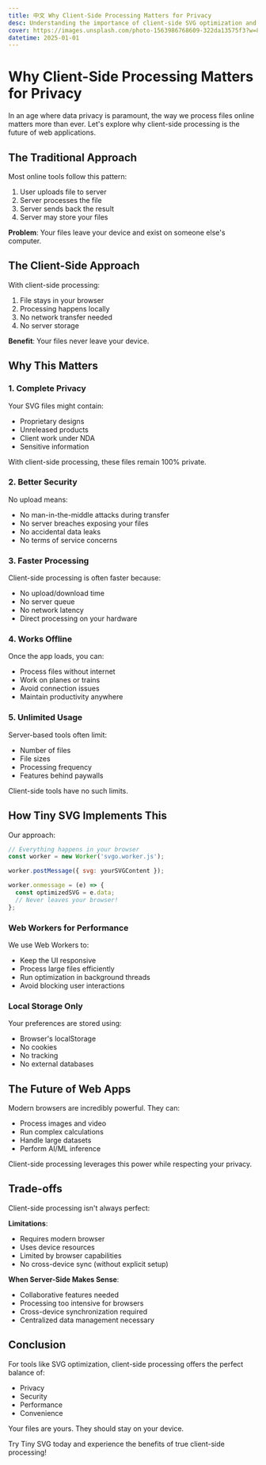```yaml
---
title: 中文 Why Client-Side Processing Matters for Privacy
desc: Understanding the importance of client-side SVG optimization and how it protects your data
cover: https://images.unsplash.com/photo-1563986768609-322da13575f3?w=800&h=400&fit=crop
datetime: 2025-01-01
---
```


# Why Client-Side Processing Matters for Privacy

In an age where data privacy is paramount, the way we process files online matters more than ever. Let's explore why client-side processing is the future of web applications.

## The Traditional Approach

Most online tools follow this pattern:

1. User uploads file to server
2. Server processes the file
3. Server sends back the result
4. Server may store your files

**Problem**: Your files leave your device and exist on someone else's computer.

## The Client-Side Approach

With client-side processing:

1. File stays in your browser
2. Processing happens locally
3. No network transfer needed
4. No server storage

**Benefit**: Your files never leave your device.

## Why This Matters

### 1. Complete Privacy

Your SVG files might contain:
- Proprietary designs
- Unreleased products
- Client work under NDA
- Sensitive information

With client-side processing, these files remain 100% private.

### 2. Better Security

No upload means:
- No man-in-the-middle attacks during transfer
- No server breaches exposing your files
- No accidental data leaks
- No terms of service concerns

### 3. Faster Processing

Client-side processing is often faster because:
- No upload/download time
- No server queue
- No network latency
- Direct processing on your hardware

### 4. Works Offline

Once the app loads, you can:
- Process files without internet
- Work on planes or trains
- Avoid connection issues
- Maintain productivity anywhere

### 5. Unlimited Usage

Server-based tools often limit:
- Number of files
- File sizes
- Processing frequency
- Features behind paywalls

Client-side tools have no such limits.

## How Tiny SVG Implements This

Our approach:

```javascript
// Everything happens in your browser
const worker = new Worker('svgo.worker.js');

worker.postMessage({ svg: yourSVGContent });

worker.onmessage = (e) => {
  const optimizedSVG = e.data;
  // Never leaves your browser!
};
```

### Web Workers for Performance

We use Web Workers to:
- Keep the UI responsive
- Process large files efficiently
- Run optimization in background threads
- Avoid blocking user interactions

### Local Storage Only

Your preferences are stored using:
- Browser's localStorage
- No cookies
- No tracking
- No external databases

## The Future of Web Apps

Modern browsers are incredibly powerful. They can:
- Process images and video
- Run complex calculations
- Handle large datasets
- Perform AI/ML inference

Client-side processing leverages this power while respecting your privacy.

## Trade-offs

Client-side processing isn't always perfect:

**Limitations**:
- Requires modern browser
- Uses device resources
- Limited by browser capabilities
- No cross-device sync (without explicit setup)

**When Server-Side Makes Sense**:
- Collaborative features needed
- Processing too intensive for browsers
- Cross-device synchronization required
- Centralized data management necessary

## Conclusion

For tools like SVG optimization, client-side processing offers the perfect balance of:
- Privacy
- Security
- Performance
- Convenience

Your files are yours. They should stay on your device.

Try Tiny SVG today and experience the benefits of true client-side processing!
